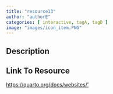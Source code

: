 ```yaml
---
title: "resource13"
author: "authorE"
categories: [ interactive, tagA, tagD ]
image: "images/icon_item.PNG"
---
```


## Description


## Link To Resource

<a target="_blank" href="https://quarto.org/docs/websites/">https://quarto.org/docs/websites/'</a>
